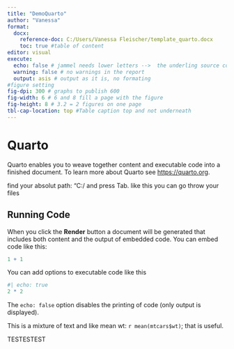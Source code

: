 ```yaml
---
title: "DemoQuarto"
author: "Vanessa"
format: 
  docx:
    reference-doc: C:/Users/Vanessa Fleischer/template_quarto.docx
    toc: true #table of content
editor: visual
execute: 
  echo: false # jammel needs lower letters -->  the underling source code of a function won´t be in the document, just the output
  warning: false # no warnings in the report
  output: asis # output as it is, no formating
#figure setting
fig-dpi: 300 # graphs to publish 600 
fig-width: 6 # 6 and 8 fill a page with the figure
fig-height: 8 # 3.2 = 2 figures on one page
tbl-cap-location: top #Table caption top and not underneath
---
```


# Quarto

Quarto enables you to weave together content and executable code into a finished document. To learn more about Quarto see <https://quarto.org>.

find your absolut path: "C:/ and press Tab. like this you can go throw your files

## Running Code

When you click the **Render** button a document will be generated that includes both content and the output of embedded code. You can embed code like this:

```r
1 + 1
```

You can add options to executable code like this

```r
#| echo: true
2 * 2
```

The `echo: false` option disables the printing of code (only output is displayed).

This is a mixture of text and like mean wt: `r mean(mtcars$wt)`; that is useful.

TESTESTEST
